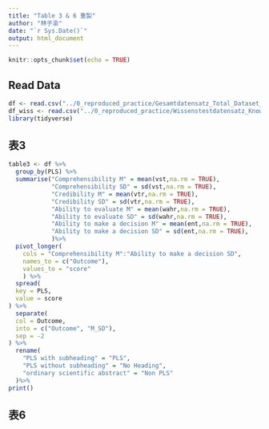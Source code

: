 ```yaml
---
title: "Table 3 & 6 重製"
author: "林子渝"
date: "`r Sys.Date()`"
output: html_document
---
```


```r
knitr::opts_chunk$set(echo = TRUE)
```

## Read Data

```r
df <- read.csv("../0_reproduced_practice/Gesamtdatensatz_Total_Dataset_Matrix.csv", na.strings = c("-999"))
df_wiss <- read.csv("../0_reproduced_practice/Wissenstestdatensatz_Knowledge_Test_Dataset_Matrix.csv", na.strings = c("-999"))
library(tidyverse)
```

## 表3

```r
table3 <- df %>%
  group_by(PLS) %>%
  summarise("Comprehensibility M" = mean(vst,na.rm = TRUE),
            "Comprehensibility SD" = sd(vst,na.rm = TRUE),
            "Credibility M" = mean(vtr,na.rm = TRUE),
            "Credibility SD" = sd(vtr,na.rm = TRUE),
            "Ability to evaluate M" = mean(wahr,na.rm = TRUE),
            "Ability to evaluate SD" = sd(wahr,na.rm = TRUE),
            "Ability to make a decision M" = mean(ent,na.rm = TRUE),
            "Ability to make a decision SD" = sd(ent,na.rm = TRUE),
            )%>%
  pivot_longer(
    cols = "Comprehensibility M":"Ability to make a decision SD",
    names_to = c("Outcome"),
    values_to = "score"
    ) %>%
  spread(
  key = PLS,
  value = score
) %>%
  separate(
  col = Outcome,
  into = c("Outcome", "M_SD"),
  sep = -2
) %>%
  rename(
    "PLS with subheading" = "PLS",
    "PLS without subheading" = "No Heading",
    "ordinary scientific abstract" = "Non PLS"
  )%>%
print()

```

## 表6

```r


```
